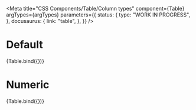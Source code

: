 
<Meta
  title="CSS Components/Table/Column types"
  component={Table}
  argTypes={argTypes}
  parameters={{
    status: {
      type: "WORK IN PROGRESS",
    },
    docusaurus: {
      link: "table",
    },
  }}
/>

# Default

<Canvas>
  <Story
    name="Default"
    args={{
      description: "Table with default column types.",
      columns: [{ label: "Title" }, { label: "Text" }],
      rows: [
        ["Title value 1", "Text value 1"],
        ["Title value 2", "Text value 2"],
        ["Title value 3", "Text value 3"],
        ["Title value 4", "Text value 4"],
      ],
    }}
  >
    {Table.bind({})}
  </Story>
</Canvas>

# Numeric

<Canvas>
  <Story
    name="Numeric"
    args={{
      description: "Table with a numeric price column",
      columns: [{ label: "Title" }, { label: "Price", type: "numeric" }],
      rows: [
        ["Title value 1", "1.50"],
        ["Title value 2", "2.75"],
        ["Title value 3", "3.25"],
        ["Title value 4", "4.80"],
      ],
    }}
  >
    {Table.bind({})}
  </Story>
</Canvas>

